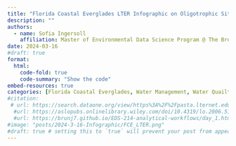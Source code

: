 ```yaml
---
title: "Florida Coastal Everglades LTER Infographic on Oligotrophic Sites"
description: ""
authors:
  - name: Sofia Ingersoll 
    affiliation: Master of Environmental Data Science Program @ The Bren School (UCSB) 
date: 2024-03-16
#draft: true
format:
  html:
    code-fold: true
    code-summary: "Show the code"
embed-resources: true
categories: [Florida Coastal Everglades, Water Management, Water Quailty, Water Standards] # self-defined categories
#citation: 
 # url: https://search.dataone.org/view/https%3A%2F%2Fpasta.lternet.edu%2Fpackage%2Fmetadata%2Feml%2Fknb-lter-fce%2F1055%2F13
  #url: https://aslopubs.onlinelibrary.wiley.com/doi/10.4319/lo.2006.51.1_part_2.0602
  #url: https://brunj7.github.io/EDS-214-analytical-workflows/day_1.html/
#image: "posts/2024-3-16-Infographic/FCE_LTER.png"
#draft: true # setting this to `true` will prevent your post from appearing on your listing page until you're ready!
---
```

